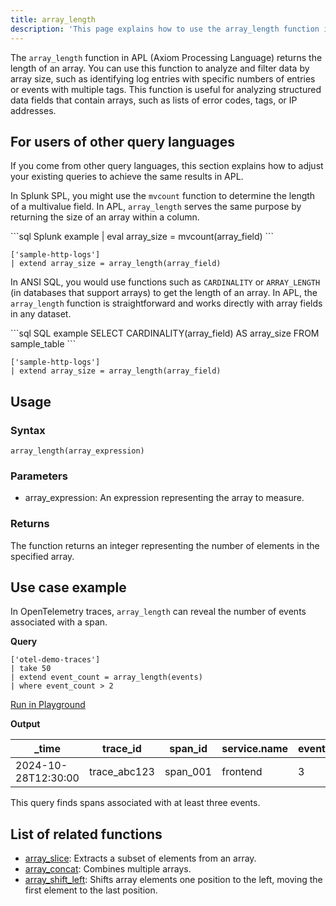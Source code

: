 ```yaml
---
title: array_length
description: 'This page explains how to use the array_length function in APL.'
---
```


The `array_length` function in APL (Axiom Processing Language) returns the length of an array. You can use this function to analyze and filter data by array size, such as identifying log entries with specific numbers of entries or events with multiple tags. This function is useful for analyzing structured data fields that contain arrays, such as lists of error codes, tags, or IP addresses.

## For users of other query languages

If you come from other query languages, this section explains how to adjust your existing queries to achieve the same results in APL.

<AccordionGroup>
<Accordion title="Splunk SPL users">

In Splunk SPL, you might use the `mvcount` function to determine the length of a multivalue field. In APL, `array_length` serves the same purpose by returning the size of an array within a column.

<CodeGroup>
```sql Splunk example
| eval array_size = mvcount(array_field)
```

```kusto APL equivalent
['sample-http-logs']
| extend array_size = array_length(array_field)
```
</CodeGroup>

</Accordion>
<Accordion title="ANSI SQL users">

In ANSI SQL, you would use functions such as `CARDINALITY` or `ARRAY_LENGTH` (in databases that support arrays) to get the length of an array. In APL, the `array_length` function is straightforward and works directly with array fields in any dataset.

<CodeGroup>
```sql SQL example
SELECT CARDINALITY(array_field) AS array_size
FROM sample_table
```

```kusto APL equivalent
['sample-http-logs']
| extend array_size = array_length(array_field)
```
</CodeGroup>

</Accordion>
</AccordionGroup>

## Usage

### Syntax

```kusto
array_length(array_expression)
```

### Parameters

- array_expression: An expression representing the array to measure.

### Returns

The function returns an integer representing the number of elements in the specified array.

## Use case example

In OpenTelemetry traces, `array_length` can reveal the number of events associated with a span.

**Query**

```kusto
['otel-demo-traces']
| take 50
| extend event_count = array_length(events)
| where event_count > 2
```

[Run in Playground](https://play.axiom.co/axiom-play-qf1k/query?initForm=%7B%22apl%22%3A%22%5B'otel-demo-traces'%5D%20%7C%20take%2050%20%7C%20extend%20event_count%20%3D%20array_length(events)%20%7C%20where%20event_count%20%3E%202%22%7D)

**Output**

| _time               | trace_id      | span_id       | service.name       | event_count |
|---------------------|---------------|---------------|--------------------|-----------|
| 2024-10-28T12:30:00 | trace_abc123  | span_001      | frontend           | 3         |

This query finds spans associated with at least three events.

## List of related functions


- [array_slice](/apl/scalar-functions/array-functions/array-slice): Extracts a subset of elements from an array.
- [array_concat](/apl/scalar-functions/array-functions/array-concat): Combines multiple arrays.
- [array_shift_left](/apl/scalar-functions/array-functions/array-shift-left): Shifts array elements one position to the left, moving the first element to the last position.